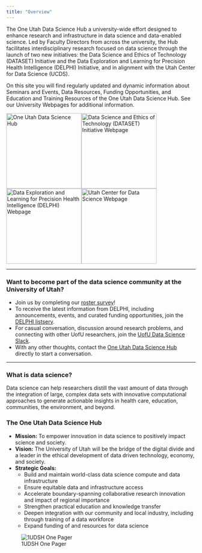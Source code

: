 ```yaml
---
title: "Overview"
---
```


The One Utah Data Science Hub a university-wide effort designed to enhance research and infrastructure in data science and data-enabled science. Led by Faculty Directors from across the university, the Hub facilitates interdisciplinary research focused on data science through the launch of two new initiatives: the Data Science and Ethics of Technology (DATASET) Initiative and the Data Exploration and Learning for Precision Health Intelligence (DELPHI) Initiative, and in alignment with the Utah Center for Data Science (UCDS).


On this site you will find regularly updated and dynamic information about Seminars and Events, Data Resources, Funding Opportunities, and Education and Training Resources of the One Utah Data Science Hub. See our University Webpages for additional information.

[![One Utah Data Science Hub](images/NewHubLogo.png){width="200"}](https://www.research.utah.edu/one-utah-data-science-hub/)[![Data Science and Ethics of Technology (DATASET) Initiative Webpage](images/DATASET_Logo.png){width="200"}](https://www.research.utah.edu/one-utah-data-science-hub/data-science-ethics-of-technology-initiative-dataset/)[![Data Exploration and Learning for Precision Health Intelligence (DELPHI) Webpage](images/DELPHI_Logo_long.png){width="200"}](https://uofuhealth.utah.edu/delphi-data-science-initiative)[![Utah Center for Data Science Webpage](images/Utah-Center-of-DS_cropped.png){width="200"}](https://datascience.utah.edu/)

------------------------------------------------------------------------

### Want to become part of the data science community at the University of Utah?
* Join us by completing our [roster survey](https://utah.sjc1.qualtrics.com/jfe/form/SV_2irufNe2jfxhO8C)!  
* To receive the latest information from DELPHI, including announcements, events, and curated funding opportunities, join the [DELPHI listserv](https://www.lists.utah.edu/wws/subscribe/delphi?previous_action=info).  
* For casual conversation, discussion around research problems, and connecting with other UofU researchers, join the [UofU Data Science Slack](https://join.slack.com/t/utahdatasciencehub/shared_invite/zt-20savka8z-z4HAkdpVLSOqXtapm5ceVA).
* With any other thoughts, contact the [One Utah Data Science Hub](mailto:data-science-hub@utah.edu?subject=One%20Utah%20Data%20Science%20Hub%20Interest) directly to start a conversation.

------------------------------------------------------------------------

### What is data science?
Data science can help researchers distill the vast amount of data through the integration of large, complex data sets with innovative computational approaches to generate actionable insights in health care, education, communities, the environment, and beyond. 

### The One Utah Data Science Hub
* **Mission:** To empower innovation in data science to positively impact science and society.
* **Vision:** The University of Utah will be the bridge of the digital divide and a leader in the ethical development of data driven technology, economy, and society.
* **Strategic Goals:**
  + Build and maintain world-class data science compute and data infrastructure
  + Ensure equitable data and infrastructure access
  + Accelerate boundary-spanning collaborative research innovation and impact of regional importance
  + Strengthen practical education and knowledge transfer
  + Deepen integration with our community and local industry, including through training of a data workforce
  + Expand funding of and resources for data science

<!-- ![IMAG Poster](images/OUDSH_Poster_IMAG_MSM.png) -->
![1UDSH One Pager](images/1UDSH_OnePager_Nov2023.png)